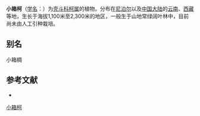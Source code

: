 {{Speciesbox
| name = 小箱柯
| status = 
| status_system = 
| image =
| genus = Lithocarpus
| species = arcuala
| authority = (Spreng.) Huang et Y. T. Chang
}}

'''小箱柯'''（[[学名|学名]]：{{lang|la|''Lithocarpus arcuala''}}）为[[壳斗科|壳斗科]][[柯属|柯属]]的植物。分布在[[尼泊尔|尼泊尔]]以及[[中国大陆|中国大陆]]的[[云南|云南]]、[[西藏|西藏]]等地，生长于海拔1,100米至2,300米的地区，一般生于山地常绿阔叶林中，目前尚未由人工引种栽培。

== 别名 ==
小箱椆

== 参考文献 ==
<div class="references-small">
* {{cite web| url =http://www.bioinfo.cn/db05/KmzwSpecies.php?action=view&id=9006| title =小箱柯| work =《中国高等植物数据库全库》| publisher =中国科学院微生物研究所| author =昆明植物研究所| accessdate =2009-02-24| deadurl =yes| archiveurl =https://web.archive.org/web/20160305001653/http://www.bioinfo.cn/db05/KmzwSpecies.php?action=view&id=9006| archivedate =2016-03-05}}
</div>

[[Category:柯属|小箱柯]]


{{植物小作品}}